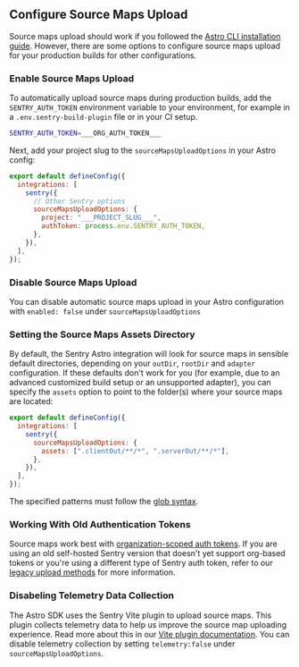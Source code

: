 ## Configure Source Maps Upload

Source maps upload should work if you followed the [Astro CLI installation guide](/platforms/javascript/guides/astro/#add-readable-stack-traces-to-errors). However, there are some options to configure source maps upload for your production builds for other configurations.

### Enable Source Maps Upload

To automatically upload source maps during production builds, add the `SENTRY_AUTH_TOKEN` environment variable to your environment, for example in a `.env.sentry-build-plugin` file or in your CI setup.

<OrgAuthTokenNote />

```bash {filename:.env.sentry-build-plugin}
SENTRY_AUTH_TOKEN=___ORG_AUTH_TOKEN___
```

Next, add your project slug to the `sourceMapsUploadOptions` in your Astro config:

```javascript {filename:astro.config.mjs}
export default defineConfig({
  integrations: [
    sentry({
      // Other Sentry options
      sourceMapsUploadOptions: {
        project: "___PROJECT_SLUG___",
        authToken: process.env.SENTRY_AUTH_TOKEN,
      },
    }),
  ],
});
```

### Disable Source Maps Upload

You can disable automatic source maps upload in your Astro configuration with `enabled: false` under `sourceMapsUploadOptions`

### Setting the Source Maps Assets Directory

By default, the Sentry Astro integration will look for source maps in sensible default directories, depending on your `outDir`, `rootDir` and `adapter` configuration.
If these defaults don't work for you (for example, due to an advanced customized build setup or an unsupported adapter), you can specify the `assets` option to point to the folder(s) where your source maps are located:

```javascript {filename:astro.config.mjs}
export default defineConfig({
  integrations: [
    sentry({
      sourceMapsUploadOptions: {
        assets: [".clientOut/**/*", ".serverOut/**/*"],
      },
    }),
  ],
});
```

The specified patterns must follow the [glob syntax](https://www.npmjs.com/package/glob#glob-primer).

### Working With Old Authentication Tokens

Source maps work best with [organization-scoped auth tokens](/account/auth-tokens/#organization-auth-tokens). If you are using an old self-hosted Sentry version that doesn't yet support org-based tokens or you're using a different type of Sentry auth token, refer to our [legacy upload methods](/platforms/javascript/guides/astro/sourcemaps/troubleshooting_js/#working-with-old-authentication-tokens) for more information.


### Disabeling Telemetry Data Collection

The Astro SDK uses the Sentry Vite plugin to upload source maps.
This plugin collects telemetry data to help us improve the source map uploading experience.
Read more about this in our [Vite plugin documentation](https://www.npmjs.com/package/@sentry/vite-plugin#telemetry).
You can disable telemetry collection by setting `telemetry:false` under `sourceMapsUploadOptions`.
